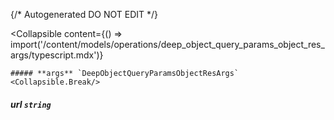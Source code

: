 {/* Autogenerated DO NOT EDIT  */}

<Collapsible
    content={() => import('/content/models/operations/deep_object_query_params_object_res_args/typescript.mdx')}
>
    ##### **args** `DeepObjectQueryParamsObjectResArgs`
    <Collapsible.Break/>
</Collapsible>

##### **url** `string`

